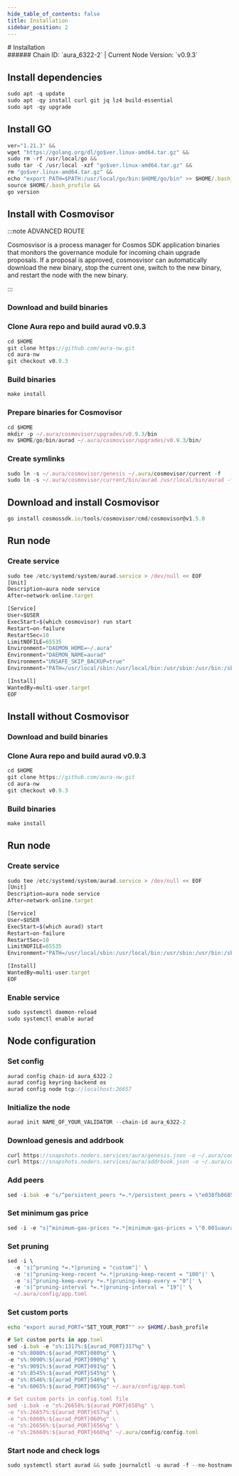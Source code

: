 ```yaml
---
hide_table_of_contents: false
title: Installation
sidebar_position: 2
---
```


<div class="h1-with-icon icon-aura">
# Installation
</div>
###### Chain ID: `aura_6322-2` | Current Node Version: `v0.9.3`

## Install dependencies

```js
sudo apt -q update
sudo apt -qy install curl git jq lz4 build-essential
sudo apt -qy upgrade
```

## Install GO
```js
ver="1.21.3" &&
wget "https://golang.org/dl/go$ver.linux-amd64.tar.gz" &&
sudo rm -rf /usr/local/go &&
sudo tar -C /usr/local -xzf "go$ver.linux-amd64.tar.gz" &&
rm "go$ver.linux-amd64.tar.gz" &&
echo "export PATH=$PATH:/usr/local/go/bin:$HOME/go/bin" >> $HOME/.bash_profile &&
source $HOME/.bash_profile &&
go version
```

## Install with Cosmovisor
:::note ADVANCED ROUTE

Cosmosvisor is a process manager for Cosmos SDK application binaries that monitors the governance module for incoming chain upgrade proposals. If a proposal is approved, cosmosvisor can automatically download the new binary, stop the current one, switch to the new binary, and restart the node with the new binary.

:::
### Download and build binaries
### Clone Aura repo and build aurad v0.9.3
```js
cd $HOME
git clone https://github.com/aura-nw.git
cd aura-nw
git checkout v0.9.3
```

### Build binaries
```js
make install
```
### Prepare binaries for Cosmovisor
```js
cd $HOME
mkdir -p ~/.aura/cosmovisor/upgrades/v0.9.3/bin
mv $HOME/go/bin/aurad ~/.aura/cosmovisor/upgrades/v0.9.3/bin/
```

### Create symlinks
```js
sudo ln -s ~/.aura/cosmovisor/genesis ~/.aura/cosmovisor/current -f
sudo ln -s ~/.aura/cosmovisor/current/bin/aurad /usr/local/bin/aurad -f
```

## Download and install Cosmovisor
```js
go install cosmossdk.io/tools/cosmovisor/cmd/cosmovisor@v1.5.0
```

## Run node
### Create service
```js
sudo tee /etc/systemd/system/aurad.service > /dev/null << EOF
[Unit]
Description=aura node service
After=network-online.target

[Service]
User=$USER
ExecStart=$(which cosmovisor) run start
Restart=on-failure
RestartSec=10
LimitNOFILE=65535
Environment="DAEMON_HOME=~/.aura"
Environment="DAEMON_NAME=aurad"
Environment="UNSAFE_SKIP_BACKUP=true"
Environment="PATH=/usr/local/sbin:/usr/local/bin:/usr/sbin:/usr/bin:/sbin:/bin:/usr/games:/usr/local/games:/snap/bin:~/.aura/cosmovisor/current/bin"

[Install]
WantedBy=multi-user.target
EOF
```

## Install without Cosmovisor

### Download and build binaries
### Clone Aura repo and build aurad v0.9.3
```js
cd $HOME
git clone https://github.com/aura-nw.git
cd aura-nw
git checkout v0.9.3
```

### Build binaries
```js
make install
```

## Run node
### Create service
```js
sudo tee /etc/systemd/system/aurad.service > /dev/null << EOF
[Unit]
Description=aura node service
After=network-online.target

[Service]
User=$USER
ExecStart=$(which aurad) start
Restart=on-failure
RestartSec=10
LimitNOFILE=65535
Environment="PATH=/usr/local/sbin:/usr/local/bin:/usr/sbin:/usr/bin:/sbin:/bin:/usr/games:/usr/local/games:/snap/bin"

[Install]
WantedBy=multi-user.target
EOF
```

### Enable service
```js
sudo systemctl daemon-reload
sudo systemctl enable aurad
```

## Node configuration
### Set config
```js
aurad config chain-id aura_6322-2
aurad config keyring-backend os
aurad config node tcp://localhost:26657
```

### Initialize the node
```js
aurad init NAME_OF_YOUR_VALIDATOR --chain-id aura_6322-2
```

### Download genesis and addrbook
```js
curl https://snapshots.noders.services/aura/genesis.json -o ~/.aura/config/genesis.json
curl https://snapshots.noders.services/aura/addrbook.json -o ~/.aura/config/addrbook.json
```
### Add peers
```js
sed -i.bak -e "s/^persistent_peers *=.*/persistent_peers = \"e038fb068587bfe9b67e23df287aabad352577d9@aura-rpc.noders.services:21756\"/" ~/.aura/config/config.toml
```

### Set minimum gas price
```js
sed -i -e "s|^minimum-gas-prices *=.*|minimum-gas-prices = \"0.001uaura\"|" ~/.aura/config/app.toml
```
### Set pruning
```js
sed -i \
  -e 's|^pruning *=.*|pruning = "custom"|' \
  -e 's|^pruning-keep-recent *=.*|pruning-keep-recent = "100"|' \
  -e 's|^pruning-keep-every *=.*|pruning-keep-every = "0"|' \
  -e 's|^pruning-interval *=.*|pruning-interval = "19"|' \
  ~/.aura/config/app.toml
```

### Set custom ports

```bash
echo "export aurad_PORT="SET_YOUR_PORT"" >> $HOME/.bash_profile
```

```js
# Set custom ports in app.toml
sed -i.bak -e "s%:1317%:${aurad_PORT}317%g" \
-e "s%:8080%:${aurad_PORT}080%g" \
-e "s%:9090%:${aurad_PORT}090%g" \
-e "s%:9091%:${aurad_PORT}091%g" \
-e "s%:8545%:${aurad_PORT}545%g" \
-e "s%:8546%:${aurad_PORT}546%g" \
-e "s%:6065%:${aurad_PORT}065%g" ~/.aura/config/app.toml

# Set custom ports in config.toml file
sed -i.bak -e "s%:26658%:${aurad_PORT}658%g" \
-e "s%:26657%:${aurad_PORT}657%g" \
-e "s%:6060%:${aurad_PORT}060%g" \
-e "s%:26656%:${aurad_PORT}656%g" \
-e "s%:26660%:${aurad_PORT}660%g" ~/.aura/config/config.toml
```

### Start node and check logs
```js
sudo systemctl start aurad && sudo journalctl -u aurad -f --no-hostname -o cat
```
